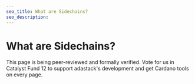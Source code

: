 ```yaml
---
seo_title: What are Sidechains?
seo_description:
---
```


# What are Sidechains?

This page is being peer-reviewed and formally verified. Vote for us in Catalyst Fund 12 to support adastack's development and get Cardano tools on every page.
